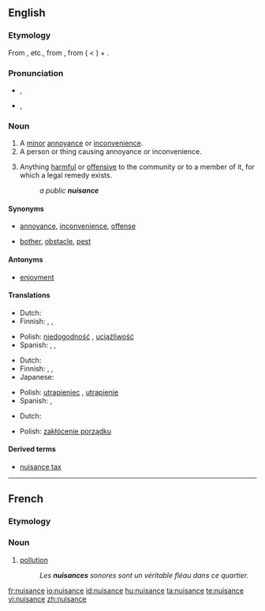 ==English==

===Etymology===
From {{etyl|xno}} {{term|nusaunce}}, {{term|nussance}} etc., from {{etyl|fro}} {{term|nuisance|lang=fro}}, from {{term|nuisire||to harm}} ( < {{etyl|la}} {{term|noceo|noceō|I harm}}) + {{term|-ance}}.

===Pronunciation===
* {{a|UK}} {{IPA|/ˈnjuːsəns/}}, {{SAMPA|/"nju:.s@ns/}}
* {{a|US}} {{IPA|/ˈnuːsəns/}}, {{SAMPA|/"nu:.s@ns/}}

===Noun===
{{wikipedia}}
{{en-noun}}

# A [[minor]] [[annoyance]] or [[inconvenience]].
# A person or thing causing annoyance or inconvenience.
# {{legal}} Anything [[harmful]] or [[offensive]] to the community or to a member of it, for which a legal remedy exists.
#: ''a public '''nuisance'''''

====Synonyms====
* {{sense|minor annoyance or inconvenience}} [[annoyance]], [[inconvenience]], [[offense]]
* {{sense|person of thing causing annoyance or inconvenience}} [[bother]], [[obstacle]], [[pest]]

====Antonyms====
* {{sense|minor annoyance or inconvenience}} [[enjoyment]]

====Translations====
{{trans-top|minor annoyance or inconvenience}}
* Dutch: {{t|nl|overlast|m}}
* Finnish: {{t-|fi|harmi}}, {{t-|fi|kiusa}}, {{t-|fi|riesa}}
{{trans-mid}}
* Polish: [[niedogodność]] {{f}}, [[uciążliwość]] {{f}}
* Spanish: {{t-|es|molestia|f}}, {{t-|es|engorro|m}}, {{t-|es|incomodidad|f}}
{{trans-bottom}}

{{trans-top|person or thing causing annoyance of inconvenience}}
* Dutch: {{t|nl|lastpost|m}}
* Finnish: {{t-|fi|kiusankappale}}, {{t-|fi|riesa}}, {{t-|fi|maanvaiva}}
* Japanese: {{t|ja|厄介者|tr=yakkai-mono|sc=Jpan}}
{{trans-mid}}
* Polish: [[utrapieniec]] {{m}}, [[utrapienie]] {{n}}
* Spanish: {{t-|es|inconveniente|m}}, {{t-|es|estorbo|m}}
{{trans-bottom}}

{{trans-top|law: anything harmful or offensive to the community or to a member of it}}
* Dutch: {{t|nl|overlast|m}}
{{trans-mid}}
* Polish: [[zakłócenie porządku]] {{n}}
{{trans-bottom}}

====Derived terms====
* [[nuisance tax]]

----

==French==

===Etymology===
{{suffix|nuire|ance}}

===Noun===
{{fr-noun|f}}

# [[pollution]]
#: ''Les '''nuisances''' sonores sont un véritable fléau dans ce quartier.''

[[fr:nuisance]]
[[io:nuisance]]
[[id:nuisance]]
[[hu:nuisance]]
[[ta:nuisance]]
[[te:nuisance]]
[[vi:nuisance]]
[[zh:nuisance]]